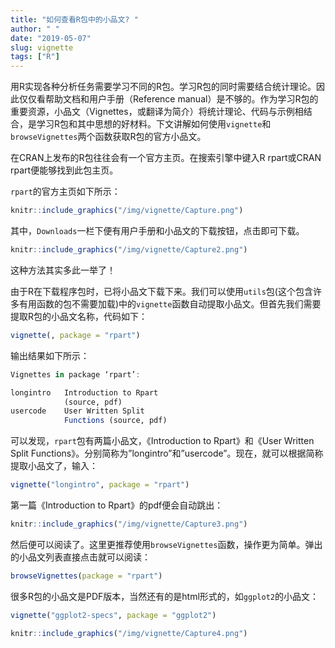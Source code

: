 ```yaml
---
title: "如何查看R包中的小品文? "
author: " "
date: "2019-05-07"
slug: vignette
tags: ["R"]
---
```


用R实现各种分析任务需要学习不同的R包。学习R包的同时需要结合统计理论。因此仅仅看帮助文档和用户手册（Reference manual）是不够的。作为学习R包的重要资源，小品文（Vignettes，或翻译为简介）将统计理论、代码与示例相结合，是学习R包和其中思想的好材料。下文讲解如何使用`vignette`和`browseVignettes`两个函数获取R包的官方小品文。  

在CRAN上发布的R包往往会有一个官方主页。在搜索引擎中键入R rpart或CRAN rpart便能够找到此包主页。 

`rpart`的官方主页如下所示：  

```r
knitr::include_graphics("/img/vignette/Capture.png")
```

其中，`Downloads`一栏下便有用户手册和小品文的下载按钮，点击即可下载。  

```r
knitr::include_graphics("/img/vignette/Capture2.png")
```

这种方法其实多此一举了！

由于R在下载程序包时，已将小品文下载下来。我们可以使用`utils`包(这个包含许多有用函数的包不需要加载)中的`vignette`函数自动提取小品文。但首先我们需要提取R包的小品文名称，代码如下：  

```r
vignette(, package = "rpart")
```

输出结果如下所示：

```r
Vignettes in package ‘rpart’:

longintro   Introduction to Rpart 
            (source, pdf)
usercode    User Written Split
            Functions (source, pdf)
```

可以发现，`rpart`包有两篇小品文，《Introduction to Rpart》和《User Written Split Functions》。分别简称为"longintro"和"usercode"。现在，就可以根据简称提取小品文了，输入：

```r
vignette("longintro", package = "rpart")
```

第一篇《Introduction to Rpart》的pdf便会自动跳出：

```r
knitr::include_graphics("/img/vignette/Capture3.png")
```

然后便可以阅读了。这里更推荐使用`browseVignettes`函数，操作更为简单。弹出的小品文列表直接点击就可以阅读：

```r
browseVignettes(package = "rpart")
```

很多R包的小品文是PDF版本，当然还有的是html形式的，如`ggplot2`的小品文：  

```r
vignette("ggplot2-specs", package = "ggplot2")
```
  
```r
knitr::include_graphics("/img/vignette/Capture4.png")
```








